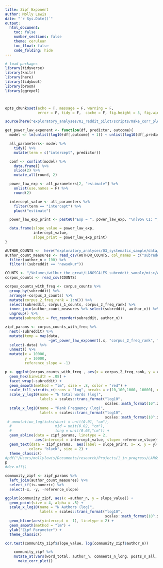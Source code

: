 ```yaml
---
title: Zipf Exponent
author: Molly Lewis 
date: "`r Sys.Date()`"
output: 
  html_document:
    toc: false
    number_sections: false
    theme: cerulean
    toc_float: false
    code_folding: hide
---
```

  
  
```r
# load packages
library(tidyverse) 
library(knitr)
library(here)
library(tidyboot)
library(broom)
library(ggrepel)



opts_chunk$set(echo = T, message = F, warning = F, 
               error = F, tidy = F,  cache = F, fig.height = 5, fig.width = 5)

source(here("exploratory_analyses/01_reddit_pilot/scripts/make_corr_plot.R"))

get_power_law_exponent <- function(df, predictor, outcome){
  model <- lm(unlist(log10(df[,outcome] + 1)) ~ unlist(log10(df[,predictor] + 1)))

  all_parameters<- model %>%
    tidy() %>%
    mutate(term = c("intercept", predictor))

  conf <- confint(model) %>%
    data.frame() %>%
    slice(2) %>%
    mutate_all(round, 2)

  power_law_exp <- all_parameters[2, "estimate"] %>%
    unlist(use.names = F) %>%
    round(2)

  intercept_value <- all_parameters %>%
    filter(term == "intercept") %>%
    pluck("estimate")

  power_law_exp_print <- paste0("Exp = ", power_law_exp, "\n[95% CI: ",  conf[1], ", ",  conf[2], "]")

  data.frame(slope_value = power_law_exp,
             intercept_value, 
             slope_print = power_law_exp_print)
}

``` 

```r
AUTHOR_COUNTS <-  here("exploratory_analyses/03_systematic_sample/data/subreddit_counts_scores.csv")
author_count_measures <- read_csv(AUTHOR_COUNTS, col_names = c("subreddit","author_n","word_H","word_mean_n","word_sd","word_total","score_mean",                                                    "score_sd","score_H","comments_n_long","comments_n_all", "posts_n_all","comments_posts_ratio")) %>%
  filter(author_n > 100) %>%
  filter(!(subreddit == "newsokur")) 

```

```r
COUNTS <- "/Volumes/wilbur_the_great/LANGSCALES_subreddit_sample/misc/all_word_counts.csv"
corpus_counts <- read_csv(COUNTS)

corpus_counts_with_freq <- corpus_counts %>%
  group_by(subreddit) %>%
  arrange(-corpus_2_counts) %>%
  mutate(corpus_2_freq_rank = 1:n()) %>%
  select(subreddit, corpus_1_counts, corpus_2_freq_rank) %>%
  inner_join(author_count_measures %>% select(subreddit, author_n)) %>%
  ungroup() %>%
  mutate(subreddit = fct_reorder(subreddit, author_n))

zipf_params <- corpus_counts_with_freq %>%
  nest(-subreddit) %>%
  mutate(temp = map(data,
                    ~get_power_law_exponent(.x, "corpus_2_freq_rank", "corpus_1_counts"))) %>%
  select(-data) %>%
  unnest() %>%
  mutate(x = 10000,
         y = 10000,
         reference_slope = -1)
```

```r

p <- ggplot(corpus_counts_with_freq , aes(x = corpus_2_freq_rank, y = corpus_1_counts)) +
  geom_hex(binwidth = .08) +
  facet_wrap(~subreddit) +
  geom_smooth(method = "lm", size = .8, color = "red") +
  scale_fill_viridis_c(trans = "log", breaks = c(10,100,1000, 10000), direction = -1) +
  scale_y_log10(name = "N total words (log)",
                labels = scales::trans_format("log10",
                                              scales::math_format(10^.x))) +
  scale_x_log10(name = "Rank Frequency (log)",
                labels = scales::trans_format("log10",
                                              scales::math_format(10^.x)))+
 # annotation_logticks(short = unit(0.01, "cm"),
  #                    mid = unit(0.02, "cm"), 
  #                    long = unit(0.03,"cm")) +
  geom_abline(data = zipf_params, linetype = 2,
              aes(intercept = intercept_value, slope= reference_slope)) +
  geom_text(data = zipf_params,  aes(label = slope_print, x= x, y = y),
           color= "black", size = 2) +
  theme_classic()
#pdf("/Users/mollylewis/Documents/research/Projects/1_in_progress/LANGSCALES/exploratory_analyses/03_systematic_sample/plots/zipfs_by_community.pdf", width = 12.5, height = 12)
p
#dev.off()
```

```r
community_zipf <- zipf_params %>%
  left_join(author_count_measures) %>%
  select_if(is.numeric) %>%
  select(-x, -y, -reference_slope) 

ggplot(community_zipf, aes(x =author_n, y = slope_value)) +
  geom_point(size = 4, alpha = .5) +
  scale_x_log10(name = "N Authors (log)",
                labels = scales::trans_format("log10",
                                              scales::math_format(10^.x)))+ 
  geom_hline(aes(yintercept = -1), linetype = 2) +
  geom_smooth(method = "lm") +
  ylab("Zipf Parameter") +
  theme_classic()

cor.test(community_zipf$slope_value, log(community_zipf$author_n))

```


```r
    community_zipf %>%
    mutate_at(vars(word_total, author_n, comments_n_long, posts_n_all, comments_posts_ratio), log)  %>%
      make_corr_plot()

```
